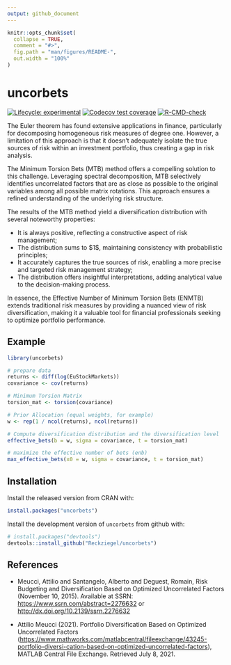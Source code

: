 ```yaml
---
output: github_document
---
```


<!-- README.md is generated from README.Rmd. Please edit that file -->

```r
knitr::opts_chunk$set(
  collapse = TRUE,
  comment = "#>",
  fig.path = "man/figures/README-",
  out.width = "100%"
)
```

# uncorbets

<!-- badges: start -->

[![Lifecycle: experimental](https://img.shields.io/badge/lifecycle-experimental-orange.svg)](https://lifecycle.r-lib.org/articles/stages.html#experimental) [![Codecov test coverage](https://codecov.io/gh/Reckziegel/uncorbets/branch/main/graph/badge.svg)](https://codecov.io/gh/Reckziegel/uncorbets?branch=main)
[![R-CMD-check](https://github.com/Reckziegel/uncorbets/actions/workflows/R-CMD-check.yaml/badge.svg)](https://github.com/Reckziegel/uncorbets/actions/workflows/R-CMD-check.yaml)
<!-- badges: end -->

The Euler theorem has found extensive applications in finance, particularly for decomposing homogeneous risk measures of degree one. However, a limitation of this approach is that it doesn't adequately isolate the true sources of risk within an investment portfolio, thus creating a gap in risk analysis.

The Minimum Torsion Bets (MTB) method offers a compelling solution to this challenge. Leveraging spectral decomposition, MTB selectively identifies uncorrelated factors that are as close as possible to the original variables among all possible matrix rotations. This approach ensures a refined understanding of the underlying risk structure.

The results of the MTB method yield a diversification distribution with several noteworthy properties:

-   It is always positive, reflecting a constructive aspect of risk management;
-   The distribution sums to \$1\$, maintaining consistency with probabilistic principles;
-   It accurately captures the true sources of risk, enabling a more precise and targeted risk management strategy;
-   The distribution offers insightful interpretations, adding analytical value to the decision-making process.

In essence, the Effective Number of Minimum Torsion Bets (ENMTB) extends traditional risk measures by providing a nuanced view of risk diversification, making it a valuable tool for financial professionals seeking to optimize portfolio performance.

## Example

```r
library(uncorbets)

# prepare data
returns <- diff(log(EuStockMarkets))
covariance <- cov(returns)

# Minimum Torsion Matrix
torsion_mat <- torsion(covariance)

# Prior Allocation (equal weights, for example)
w <- rep(1 / ncol(returns), ncol(returns))

# Compute diversification distribution and the diversification level
effective_bets(b = w, sigma = covariance, t = torsion_mat)

# maximize the effective number of bets (enb)
max_effective_bets(x0 = w, sigma = covariance, t = torsion_mat)
```

## Installation

Install the released version from CRAN with:

``` r
install.packages("uncorbets")
```

Install the development version of `uncorbets` from github with:

``` r
# install.packages("devtools")
devtools::install_github("Reckziegel/uncorbets")
```

## References

-   Meucci, Attilio and Santangelo, Alberto and Deguest, Romain, Risk Budgeting and Diversification Based on Optimized Uncorrelated Factors (November 10, 2015). Available at SSRN: <https://www.ssrn.com/abstract=2276632> or <http://dx.doi.org/10.2139/ssrn.2276632>

-   Attilio Meucci (2021). Portfolio Diversification Based on Optimized Uncorrelated Factors (<https://www.mathworks.com/matlabcentral/fileexchange/43245-portfolio-diversi-cation-based-on-optimized-uncorrelated-factors>), MATLAB Central File Exchange. Retrieved July 8, 2021.
